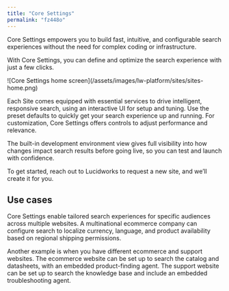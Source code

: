 ```yaml
---
title: "Core Settings"
permalink: "fz448o"
---
```


Core Settings empowers you to build fast, intuitive, and configurable search experiences without the need for complex coding or infrastructure.

With Core Settings, you can define and optimize the search experience with just a few clicks.

<Frame>![Core Settings home screen](/assets/images/lw-platform/sites/sites-home.png)</Frame>

Each Site comes equipped with essential services to drive intelligent, responsive search, using an interactive UI for setup and tuning.
Use the preset defaults to quickly get your search experience up and running.
For customization, Core Settings offers controls to adjust performance and relevance.

The built-in development environment view gives full visibility into how changes impact search results before going live, so you can test and launch with confidence.

To get started, reach out to Lucidworks to request a new site, and we’ll create it for you.

## Use cases

Core Settings enable tailored search experiences for specific audiences across multiple websites.
A multinational ecommerce company can configure search to localize currency, language, and product availability based on regional shipping permissions.

Another example is when you have different ecommerce and support websites.
The ecommerce website can be set up to search the catalog and datasheets, with an embedded product-finding agent.
The support website can be set up to search the knowledge base and include an embedded troubleshooting agent.